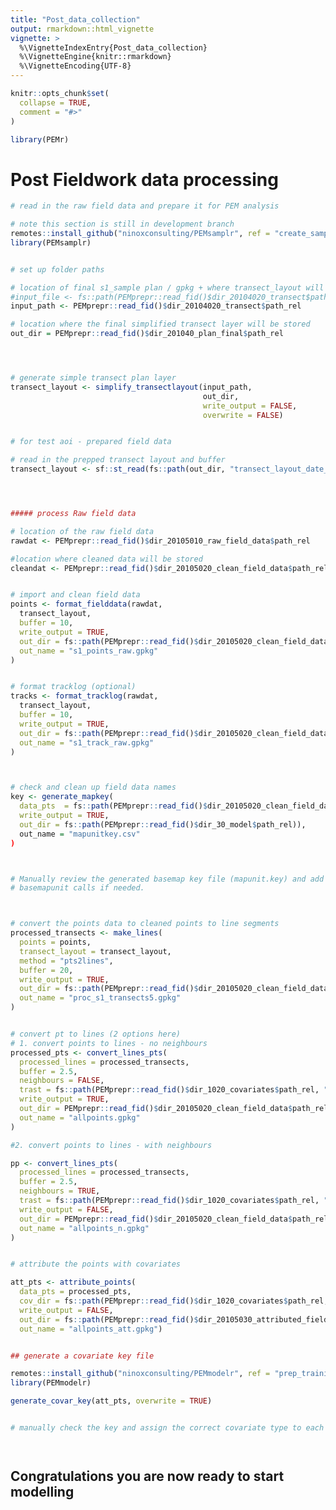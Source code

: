 ```yaml
---
title: "Post_data_collection"
output: rmarkdown::html_vignette
vignette: >
  %\VignetteIndexEntry{Post_data_collection}
  %\VignetteEngine{knitr::rmarkdown}
  %\VignetteEncoding{UTF-8}
---
```


```r
knitr::opts_chunk$set(
  collapse = TRUE,
  comment = "#>"
)
```

```r
library(PEMr)
```


# Post Fieldwork data processing 

```r

# read in the raw field data and prepare it for PEM analysis

# note this section is still in development branch 
remotes::install_github("ninoxconsulting/PEMsamplr", ref = "create_sampleplan_sub")
library(PEMsamplr)


# set up folder paths

# location of final s1_sample plan / gpkg + where transect_layout will reside
#input_file <- fs::path(PEMprepr::read_fid()$dir_20104020_transect$path_abs, "s1_sampling.gpkg")
input_path <- PEMprepr::read_fid()$dir_20104020_transect$path_rel

# location where the final simplified transect layer will be stored
out_dir = PEMprepr::read_fid()$dir_201040_plan_final$path_rel




# generate simple transect plan layer
transect_layout <- simplify_transectlayout(input_path, 
                                           out_dir, 
                                           write_output = FALSE, 
                                           overwrite = FALSE)


# for test aoi - prepared field data

# read in the prepped transect layout and buffer
transect_layout <- sf::st_read(fs::path(out_dir, "transect_layout_date_creek_demo.gpkg"))




##### process Raw field data 

# location of the raw field data
rawdat <- PEMprepr::read_fid()$dir_20105010_raw_field_data$path_rel

#location where cleaned data will be stored
cleandat <- PEMprepr::read_fid()$dir_20105020_clean_field_data$path_rel


# import and clean field data
points <- format_fielddata(rawdat,
  transect_layout,
  buffer = 10,
  write_output = TRUE,
  out_dir = fs::path(PEMprepr::read_fid()$dir_20105020_clean_field_data$path_rel),
  out_name = "s1_points_raw.gpkg"
)


# format tracklog (optional)
tracks <- format_tracklog(rawdat,
  transect_layout,
  buffer = 10,
  write_output = TRUE,
  out_dir = fs::path(PEMprepr::read_fid()$dir_20105020_clean_field_data$path_rel),
  out_name = "s1_track_raw.gpkg"
)



# check and clean up field data names
key <- generate_mapkey(
  data_pts  = fs::path(PEMprepr::read_fid()$dir_20105020_clean_field_data$path_rel, "s1_points_raw.gpkg"),
  write_output = TRUE,
  out_dir = fs::path(PEMprepr::read_fid()$dir_30_model$path_rel)),
  out_name = "mapunitkey.csv"
)



# Manually review the generated basemap key file (mapunit.key) and add missing
# basemapunit calls if needed.



# convert the points data to cleaned points to line segments
processed_transects <- make_lines(
  points = points,
  transect_layout = transect_layout,
  method = "pts2lines",
  buffer = 20,
  write_output = TRUE,
  out_dir = fs::path(PEMprepr::read_fid()$dir_20105020_clean_field_data$path_rel),
  out_name = "proc_s1_transects5.gpkg"
)


# convert pt to lines (2 options here)
# 1. convert points to lines - no neighbours
processed_pts <- convert_lines_pts(
  processed_lines = processed_transects,
  buffer = 2.5,
  neighbours = FALSE,
  trast = fs::path(PEMprepr::read_fid()$dir_1020_covariates$path_rel, "5m", "template.tif"),
  write_output = TRUE,
  out_dir = PEMprepr::read_fid()$dir_20105020_clean_field_data$path_rel,
  out_name = "allpoints.gpkg"
)

#2. convert points to lines - with neighbours

pp <- convert_lines_pts(
  processed_lines = processed_transects,
  buffer = 2.5,
  neighbours = TRUE,
  trast = fs::path(PEMprepr::read_fid()$dir_1020_covariates$path_rel, "5m", "template.tif"),
  write_output = FALSE,
  out_dir = PEMprepr::read_fid()$dir_20105020_clean_field_data$path_rel,
  out_name = "allpoints_n.gpkg"
)


# attribute the points with covariates

att_pts <- attribute_points(
  data_pts = processed_pts,
  cov_dir = fs::path(PEMprepr::read_fid()$dir_1020_covariates$path_rel, "5m"),
  write_output = FALSE,
  out_dir = fs::path(PEMprepr::read_fid()$dir_20105030_attributed_field_data$path_rel),
  out_name = "allpoints_att.gpkg")


## generate a covariate key file

remotes::install_github("ninoxconsulting/PEMmodelr", ref = "prep_training_data")
library(PEMmodelr)

generate_covar_key(att_pts, overwrite = TRUE)


# manually check the key and assign the correct covariate type to each column




```

## Congratulations you are now ready to start modelling


